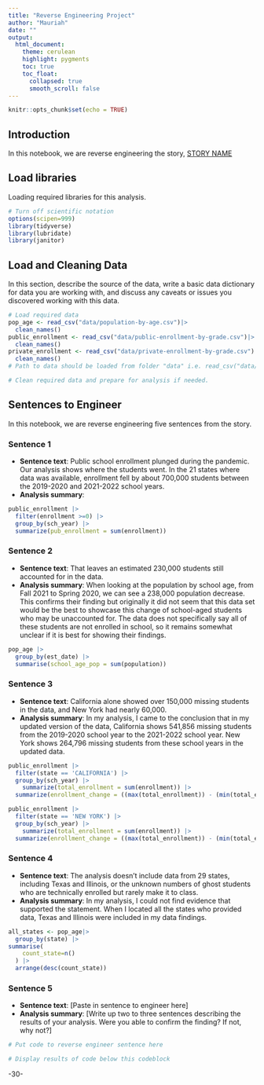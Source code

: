 ```yaml
---
title: "Reverse Engineering Project"
author: "Mauriah"
date: ""
output:
  html_document:
    theme: cerulean
    highlight: pygments
    toc: true
    toc_float:
      collapsed: true
      smooth_scroll: false
---
```


```r
knitr::opts_chunk$set(echo = TRUE)
```

## Introduction

In this notebook, we are reverse engineering the story, [STORY NAME](STORY%20URL)

## Load libraries

Loading required libraries for this analysis.

```r
# Turn off scientific notation
options(scipen=999)
library(tidyverse)
library(lubridate)
library(janitor)
```

## Load and Cleaning Data

In this section, describe the source of the data, write a basic data dictionary for data you are working with, and discuss any caveats or issues you discovered working with this data.

```r
# Load required data
pop_age <- read_csv("data/population-by-age.csv")|>
  clean_names()
public_enrollment <- read_csv("data/public-enrollment-by-grade.csv")|>
  clean_names() 
private_enrollment <- read_csv("data/private-enrollment-by-grade.csv")|>
  clean_names()
# Path to data should be loaded from folder "data" i.e. read_csv("data/name_of_data.csv")

# Clean required data and prepare for analysis if needed. 


```

## Sentences to Engineer

In this notebook, we are reverse engineering five sentences from the story.

### Sentence 1

-   **Sentence text**: Public school enrollment plunged during the pandemic. Our analysis shows where the students went. In the 21 states where data was available, enrollment fell by about 700,000 students between the 2019-2020 and 2021-2022 school years.
-   **Analysis summary**:

```r
public_enrollment |>
  filter(enrollment >=0) |>
  group_by(sch_year) |>
  summarize(pub_enrollment = sum(enrollment)) 


```

### Sentence 2

-   **Sentence text**: That leaves an estimated 230,000 students still accounted for in the data.
-   **Analysis summary**: When looking at the population by school age, from Fall 2021 to Spring 2020, we can see a 238,000 population decrease. This confirms their finding but originally it did not seem that this data set would be the best to showcase this change of school-aged students who may be unaccounted for. The data does not specifically say all of these students are not enrolled in school, so it remains somewhat unclear if it is best for showing their findings.

```r
pop_age |>
  group_by(est_date) |>
  summarise(school_age_pop = sum(population))


```

### Sentence 3

-   **Sentence text**: California alone showed over 150,000 missing students in the data, and New York had nearly 60,000.
-   **Analysis summary**: In my analysis, I came to the conclusion that in my updated version of the data, California shows 541,856 missing students from the 2019-2020 school year to the 2021-2022 school year. New York shows 264,796 missing students from these school years in the updated data.

```r
public_enrollment |>
  filter(state == 'CALIFORNIA') |>
  group_by(sch_year) |>
    summarize(total_enrollment = sum(enrollment)) |>
  summarize(enrollment_change = ((max(total_enrollment)) - (min(total_enrollment))))

public_enrollment |>
  filter(state == 'NEW YORK') |>
  group_by(sch_year) |>
    summarize(total_enrollment = sum(enrollment)) |>
  summarize(enrollment_change = ((max(total_enrollment)) - (min(total_enrollment))))

```

### Sentence 4

-   **Sentence text**: The analysis doesn’t include data from 29 states, including Texas and Illinois, or the unknown numbers of ghost students who are technically enrolled but rarely make it to class.
-   **Analysis summary**: In my analysis, I could not find evidence that supported the statement. When I located all the states who provided data, Texas and Illinois were included in my data findings. 

```r

all_states <- pop_age|>
  group_by(state) |> 
summarise(
    count_state=n()
  ) |>
  arrange(desc(count_state))

```

### Sentence 5

-   **Sentence text**: [Paste in sentence to engineer here]
-   **Analysis summary**: [Write up two to three sentences describing the results of your analysis. Were you able to confirm the finding? If not, why not?]

```r
# Put code to reverse engineer sentence here

# Display results of code below this codeblock

```

-30-
